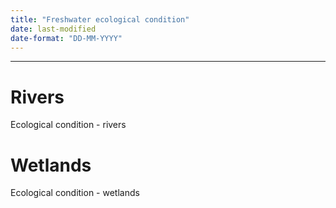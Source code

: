 ```yaml
---
title: "Freshwater ecological condition"
date: last-modified
date-format: "DD-MM-YYYY"
---
```


------------------------------------------------------------------------

# Rivers

Ecological condition - rivers

# Wetlands

Ecological condition - wetlands
